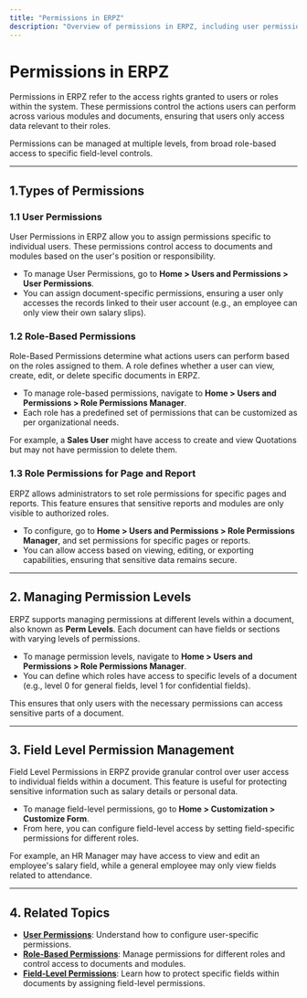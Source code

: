 ```yaml
---
title: "Permissions in ERPZ"
description: "Overview of permissions in ERPZ, including user permissions, role-based permissions, and field-level permission management."
---
```


# Permissions in ERPZ

Permissions in ERPZ refer to the access rights granted to users or roles within the system. These permissions control the actions users can perform across various modules and documents, ensuring that users only access data relevant to their roles.

Permissions can be managed at multiple levels, from broad role-based access to specific field-level controls.

---

## 1.Types of Permissions

### 1.1 **User Permissions**

User Permissions in ERPZ allow you to assign permissions specific to individual users. These permissions control access to documents and modules based on the user's position or responsibility.

- To manage User Permissions, go to **Home > Users and Permissions > User Permissions**.
- You can assign document-specific permissions, ensuring a user only accesses the records linked to their user account (e.g., an employee can only view their own salary slips).

### 1.2 **Role-Based Permissions**

Role-Based Permissions determine what actions users can perform based on the roles assigned to them. A role defines whether a user can view, create, edit, or delete specific documents in ERPZ.

- To manage role-based permissions, navigate to **Home > Users and Permissions > Role Permissions Manager**.
- Each role has a predefined set of permissions that can be customized as per organizational needs.

For example, a **Sales User** might have access to create and view Quotations but may not have permission to delete them.

### 1.3 **Role Permissions for Page and Report**

ERPZ allows administrators to set role permissions for specific pages and reports. This feature ensures that sensitive reports and modules are only visible to authorized roles.

- To configure, go to **Home > Users and Permissions > Role Permissions Manager**, and set permissions for specific pages or reports.
- You can allow access based on viewing, editing, or exporting capabilities, ensuring that sensitive data remains secure.

---

## 2. Managing Permission Levels

ERPZ supports managing permissions at different levels within a document, also known as **Perm Levels**. Each document can have fields or sections with varying levels of permissions.

- To manage permission levels, navigate to **Home > Users and Permissions > Role Permissions Manager**.
- You can define which roles have access to specific levels of a document (e.g., level 0 for general fields, level 1 for confidential fields).

This ensures that only users with the necessary permissions can access sensitive parts of a document.

---

## 3. Field Level Permission Management

Field Level Permissions in ERPZ provide granular control over user access to individual fields within a document. This feature is useful for protecting sensitive information such as salary details or personal data.

- To manage field-level permissions, go to **Home > Customization > Customize Form**.
- From here, you can configure field-level access by setting field-specific permissions for different roles.

For example, an HR Manager may have access to view and edit an employee's salary field, while a general employee may only view fields related to attendance.

---

## 4. Related Topics

- [**User Permissions**](/users-and-permissions/permissions/user-permissions): Understand how to configure user-specific permissions.
- [**Role-Based Permissions**](/users-and-permissions/permissions/role-based-permissions): Manage permissions for different roles and control access to documents and modules.
- [**Field-Level Permissions**](): Learn how to protect specific fields within documents by assigning field-level permissions.

